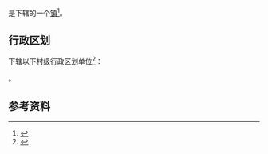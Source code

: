 {{otheruses|锦山镇}}
{{中国乡级行政区|46/90/05/114/000}}

'''{{PAGENAMEBASE}}'''是{{PRC admin/fullname|46/90/05/114/000|3}}下辖的一个[[行政建制镇|镇]]<ref>{{PRC admin/ref sgc|{{PRC admin/parent|46/90/05/114/000}}}}</ref>。

== 行政区划 ==
{{PAGENAMEBASE}}下辖以下村级行政区划单位<ref>{{PRC admin/ref sgc|46/90/05/114/000}}</ref>：

{{PRC admin/children|46/90/05/114/000}}。

== 参考资料 ==
{{reflist}}

{{海南行政区划小作品}}
{{PRC admin/navcat|46/90/05/114/000}}